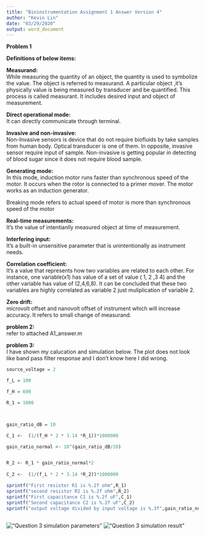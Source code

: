 ```yaml
---
title: "Bininstrumentation Assignment 1 Answer Version 4"
author: "Kevin Lin"
date: "03/29/2020"
output: word_document
---
```



**Problem 1**

**Definitions of below items:**

**Measurand:**    
While measuring the quantity of an object, the quantity is used to symbolize the value. 
The object is referred to measurand. A particular object ,it's physically value is being measured by transducer and 
be quantified. This process is called measurant. It includes desired input and object of measurement. 


**Direct operational mode:**   
It can directly communicate through terminal.


**Invasive and non-invasive:**  
Non-Invasive sensors is device that do not require biofluids by take samples from human body. Optical transducer is one of them. 
In opposite, invasive sensor require input of sample. Non-invasive is getting popular in detecting of blood sugar since it does not 
require blood sample. 


**Generating mode:**  
In this mode, induction motor runs faster than synchronous speed of the motor. It occurs when the rotor is connected to a primer mover. 
The motor works as an induction generator. 

Breaking mode refers to actual speed of motor is more than synchronous speed of the motor

	

**Real-time measurements:**   
It's the value of intentianlly measured object at time of measurement. 


**Interfering input:**   
It's a built-in unsensitive parameter that is unintentionally as instrument needs. 


**Correlation coefficient:**   
It's a value that represents how two variables are related to each other. For instance, one variable(x1) has
value of a set of value ( 1, 2 ,3 4) and the other variable has value of (2,4,6,8). It can be concluded that these two variables are 
highly correlated as variable 2 just muliplication of variable 2. 

**Zero drift:**   
microvolt offset and nanovolt offset of instrument which will increase accuracy. It refers to small change of measurand. 


**problem 2:**      
refer to attached A1_answer.m

**problem 3:**  
I have shown my calucation and simulation below. The plot does not look like band pass filter response and I don't know here I did wrong.

```r
source_voltage = 2

f_L = 100

f_H = 600

R_1 = 1000



gain_ratio_dB = 10

C_1 <-  (1/(f_H * 2 * 3.14 *R_1))*1000000

gain_ratio_normal <- 10^(gain_ratio_dB/20)


R_2 <- R_1 * gain_ratio_normal*2
 
C_2 <-  (1/(f_L * 2 * 3.14 *R_2))*1000000

sprintf("First resistor R1 is %.2f ohm",R_1)
sprintf("second resistor R2 is %.2f ohm",R_2)
sprintf("First capacitance C1 is %.2f uF",C_1)
sprintf("Second capacitance C2 is %.2f uF",C_2)
sprintf("output voltage divided by input voltage is %.3f",gain_ratio_normal)
  
```


!["Question 3 simulation parameters"](/Users/Kevin/Documents/MENG/Courses/UoG_Bioinstrumentation/Assignment/1/Simulation Parameter.png)
!["Question 3 simulation result"](/Users/Kevin/Documents/MENG/Courses/UoG_Bioinstrumentation/Assignment/1/Result.png)

